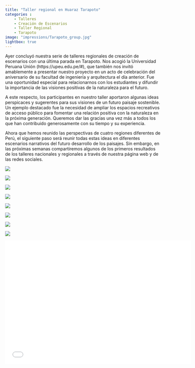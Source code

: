 ```yaml
---
title: "Taller regional en Huaraz Tarapoto"
categories : 
    - Talleres
    - Creación de Escenarios
    - Taller Regional
    - Tarapoto
image: "impressions/Tarapoto_group.jpg"
lightbox: true 
---
```


Ayer concluyó nuestra serie de talleres regionales de creación de escenarios con una última parada en Tarapoto. Nos acogió la Universidad Peruana Unión (https://upeu.edu.pe/#), que también nos invitó amablemente a presentar nuestro proyecto en un acto de celebración del aniversario de su facultad de ingeniería y arquitectura el día anterior. Fue una oportunidad especial para relacionarnos con los estudiantes y difundir la importancia de las visiones positivas de la naturaleza para el futuro.   

A este respecto, los participantes en nuestro taller aportaron algunas ideas perspicaces y sugerentes para sus visiones de un futuro paisaje sostenible. Un ejemplo destacado fue la necesidad de ampliar los espacios recreativos de acceso público para fomentar una relación positiva con la naturaleza en la próxima generación. Queremos dar las gracias una vez más a todos los que han contribuido generosamente con su tiempo y su experiencia. 

Ahora que hemos reunido las perspectivas de cuatro regiones diferentes de Perú, el siguiente paso será reunir todas estas ideas en diferentes escenarios narrativos del futuro desarrollo de los paisajes. Sin embargo, en las próximas semanas compartiremos algunos de los primeros resultados de los talleres nacionales y regionales a través de nuestra página web y de las redes sociales.

::: {layout-nrow=2}
![](impressions/Tarapoto_1.jpg){group="my-gallery"}

![](impressions/Tarapoto_2.jpg){group="my-gallery"}

![](impressions/Tarapoto_3.jpg){group="my-gallery"}

![](impressions/Tarapoto_5.jpg){group="my-gallery"}

![](impressions/Tarapoto_6.jpg){group="my-gallery"}

![](impressions/Tarapoto_group.jpg){group="my-gallery"}

![](impressions/Tarapoto_pres_3.jpg){group="my-gallery"}

![](impressions/Tarapoto_pres_4.jpg){group="my-gallery"}

:::

```{=html}
<div class="embed-container">
  <p align="center"><iframe width="600" height="400" src="impressions/Regional_workshop_pres_ES_Tarapoto.pdf" style="border: 0.5px" ></iframe
  /p>
</div>
```



